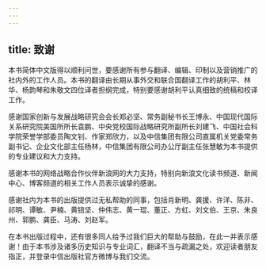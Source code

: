 ```yaml
---
---
---
```

title: 致谢
---



本书简体中文版得以顺利问世，要感谢所有参与翻译、编辑、印制以及营销推广的社内外的工作人员。本书的翻译由长期从事外交和联合国翻译工作的胡利平、林华、杨韵琴和朱敬文四位译者担纲完成，特别要感谢胡利平认真细致的统稿和校译工作。

感谢国家创新与发展战略研究会会长郑必坚、常务副秘书长王博永、中国现代国际关系研究院美国所所长袁鹏、中央党校国际战略研究所副所长刘建飞、中国社会科学院荣誉学部委员陶文钊、作家郑欣力，以及中信集团有限公司直属机关党委常务副书记、企业文化部主任杨林，中信集团有限公司办公厅副主任张慧敏为本书提供的专业建议和大力支持。

感谢本书的网络战略合作伙伴新浪网的大力支持，特别向新浪文化读书频道、新闻中心、博客频道的相关工作人员表示诚挚的感谢。

感谢社内为本书的出版提供过无私帮助的同事，包括肖新明、龚援、许洋、陈非、祁明、谭敏、尹楠、黄锫坚、仲伟志、黄一琨、董正、方虹、刘文伯、王京、朱良州、郭鹏、龚臣、马涛、刘赵军。

在本书出版过程中，还有很多同人给予过我们巨大的帮助与鼓励，在此一并表示感谢！由于本书涉及诸多历史知识与专业词汇，翻译不当与疏漏之处，欢迎读者朋友指正，并登录中信出版社官方微博与我们交流。
